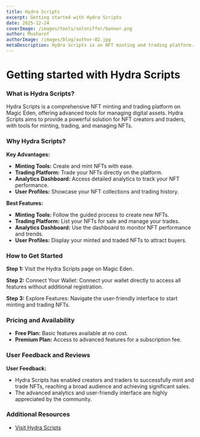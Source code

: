 ```yaml
---
title: Hydra Scripts
excerpt: Getting started with Hydra Scripts
date: 2025-12-24
coverImage: /images/tools/solsniffer/banner.png
author: Musharof
authorImage: /images/blog/author-02.jpg
metaDescription: Hydra Scripts is an NFT minting and trading platform. Learn what it is & get started with it today. Find Dexscreener, Solana Explorer and other tools today.
---
```


# Getting started with Hydra Scripts

### What is Hydra Scripts?

Hydra Scripts is a comprehensive NFT minting and trading platform on Magic Eden, offering advanced tools for managing digital assets. Hydra Scripts aims to provide a powerful solution for NFT creators and traders, with tools for minting, trading, and managing NFTs.

### Why Hydra Scripts?

**Key Advantages:**
- **Minting Tools:** Create and mint NFTs with ease.
- **Trading Platform:** Trade your NFTs directly on the platform.
- **Analytics Dashboard:** Access detailed analytics to track your NFT performance.
- **User Profiles:** Showcase your NFT collections and trading history.

**Best Features:**
- **Minting Tools:** Follow the guided process to create new NFTs.
- **Trading Platform:** List your NFTs for sale and manage your trades.
- **Analytics Dashboard:** Use the dashboard to monitor NFT performance and trends.
- **User Profiles:** Display your minted and traded NFTs to attract buyers.

### How to Get Started

**Step 1:** Visit the Hydra Scripts page on Magic Eden.

**Step 2:** Connect Your Wallet: Connect your wallet directly to access all features without additional registration.

**Step 3:** Explore Features: Navigate the user-friendly interface to start minting and trading NFTs.

### Pricing and Availability

- **Free Plan:** Basic features available at no cost.
- **Premium Plan:** Access to advanced features for a subscription fee.

### User Feedback and Reviews

**User Feedback:**
- Hydra Scripts has enabled creators and traders to successfully mint and trade NFTs, reaching a broad audience and achieving significant sales.
- The advanced analytics and user-friendly interface are highly appreciated by the community.

### Additional Resources

- [Visit Hydra Scripts](https://magiceden.io/marketplace/hydrascripts?utm_source=solanabox&utm_medium=referral&utm_campaign=website_follow)